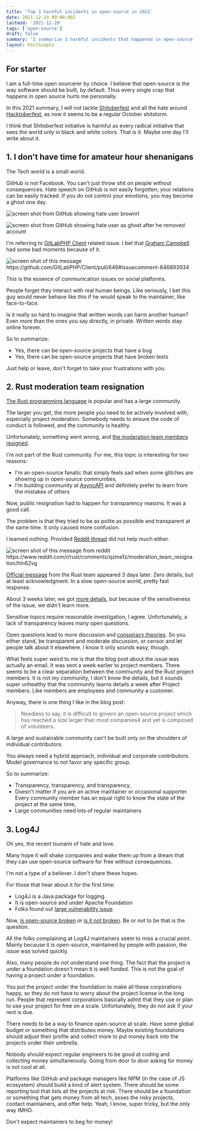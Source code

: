 ```yaml
---
title: 'Top 3 harmful incidents in open-source in 2021'
date: 2021-12-29 09:00:00Z
lastmod: '2021-12-29'
tags: ['open-source']
draft: false
summary: 'I summarize 3 harmful incidents that happened in open-source world in 2021. I try to summarize them and get into some conclusions.'
layout: PostSimple
---
```


<TOCInline toc={props.toc} toHeading={2} />

## For starter

I am a full-time open sourcerer by choice. I believe that open-source is the way software should be built, by default. Thus every single crap that happens in open source hurts me personally.

In this 2021 summary, I will not tackle [Shitoberfest](https://twitter.com/shitoberfest) and all the hate around [Hacktoberfest](https://hacktoberfest.digitalocean.com/), as now it seems to be a regular October shitstorm.

I think that Shitoberfest initiative is harmful as every radical initiative that sees the world only in black and white colors. That is it. Maybe one day I'll write about it.

## 1. I don't have time for amateur hour shenanigans

The Tech world is a small world.

GitHub is not Facebook. You can't just throw shit on people without consequences. Hate speech on GitHub is not easily forgotten; your relations can be easily tracked. If you do not control your emotions, you may become a ghost one day.

<Image
  alt="screen shot from GitHub showing hate user brownrl"
  src="/static/images/topbad3oss2021/before-ghost.png"
  width={512}
  height={102}
/>

<Image
  alt="screen shot from GitHub showing hate user as ghost after he removed account"
  src="/static/images/topbad3oss2021/after-ghost.png"
  width={512}
  height={102}
/>

I'm referring to [GitLabPHP Client](https://github.com/GitLabPHP/Client/pull/646) related issue. I bet that [Graham Campbell](https://twitter.com/GrahamJCampbell/status/1396819482732023814) had some bad moments because of it.

<Image
  alt="screen shot of this message https://github.com/GitLabPHP/Client/pull/646#issuecomment-846893934"
  src="/static/images/topbad3oss2021/hate.png"
  width={640}
  height={295}
/>

This is the essence of communication issues on social platforms.

People forget they interact with real human beings. Like seriously, I bet this guy would never behave like this if he would speak to the maintainer, like face-to-face.

<YouTube id="1GSaf4b1-Qw" />

Is it really so hard to imagine that written words can harm another human? Even more than the ones you say directly, in private. Written words stay online forever.

So to summarize:

- Yes, there can be open-source projects that have a bug
- Yes, there can be open-source projects that have broken tests

Just help or leave, don't forget to take your frustrations with you.

## 2. Rust moderation team resignation

[The Rust programming language](https://github.com/rust-lang) is popular and has a large community.

The larger you get, the more people you need to be actively involved with, especially project moderation. Somebody needs to ensure the code of conduct is followed, and the community is healthy.

Unfortunately, something went wrong, and [the moderation team members resigned](https://github.com/rust-lang/team/pull/671).

I'm not part of the Rust community. For me, this topic is interesting for two reasons:

- I'm an open-source fanatic that simply feels sad when some glitches are showing up in open-source communities,
- I'm building community at [AsyncAPI](https://www.asyncapi.com/) and definitely prefer to learn from the mistakes of others

Now, public resignation had to happen for transparency reasons. It was a good call.

The problem is that they tried to be as polite as possible and transparent at the same time. It only caused more confusion.

I learned nothing. Provided [Reddit thread](https://www.reddit.com/r/rust/comments/qzme1z/moderation_team_resignation/) did not help much either.

<Image
  alt="screen shot of this message from reddit https://www.reddit.com/r/rust/comments/qzme1z/moderation_team_resignation/hln62vg"
  src="/static/images/topbad3oss2021/reddit.png"
  width={640}
  height={466}
/>

[Official message](https://blog.rust-lang.org/inside-rust/2021/11/25/in-response-to-the-moderation-team-resignation.html) from the Rust team appeared 3 days later. Zero details, but at least acknowledgment. In a slow open-source world, pretty fast response.

About 3 weeks later, we got [more details](https://blog.rust-lang.org/inside-rust/2021/12/17/follow-up-on-the-moderation-issue.html), but because of the sensitiveness of the issue, we didn't learn more.

Sensitive topics require reasonable investigation, I agree. Unfortunately, a lack of transparency leaves many open questions.

Open questions lead to more discussion and [conspiracy theories](https://news.ycombinator.com/item?id=29306845). So you either stand, be transparent and moderate discussion, or censor and let people talk about it elsewhere. I know it only sounds easy, though.

What feels super weird to me is that the blog post about the issue was actually an email. It was sent a week earlier to project members. There seems to be a clear separation between the community and the Rust project members. It is not my community, I don't know the details, but it sounds super unhealthy that the community learns details a week after Project members. Like members are employees and community a customer.

Anyway, there is one thing I like in the blog post:

> Needless to say, it is difficult to govern an open-source project which has reached a size larger than most companies4 and yet is composed of volunteers.

A large and sustainable community can't be built only on the shoulders of individual contributors.

You always need a hybrid approach, individual and corporate contributors. Model governance to not favor any specific group.

So to summarize:

- Transparency, transparency, and transparency,
- Doesn't matter if you are an active maintainer or occasional supporter. Every community member has an equal right to know the state of the project at the same time,
- Large communities need lots of regular maintainers

## 3. Log4J

Oh yes, the recent tsunami of hate and love.

Many hope it will shake companies and wake them up from a dream that they can use open-source software for free without consequences.

I'm not a type of a believer. I don't share these hopes.

For those that hear about it for the first time:

- Log4J is a Java package for logging
- It is open-source and under Apache Foundation
- Folks found out [large vulnerability issue](https://cve.mitre.org/cgi-bin/cvename.cgi?name=CVE-2021-45046)

Now, [is open-source broken](https://christine.website/blog/open-source-broken-2021-12-11) or [is it not broken](https://nadh.in/blog/open-source-is-not-broken/). Be or not to be that is the question.

All the folks complaining at Log4J maintainers seem to miss a crucial point. Mainly because it is open-source, maintained by people with passion, the issue was solved quickly.

Also, many people do not understand one thing. The fact that the project is under a foundation doesn't mean it is well funded. This is not the goal of having a project under a foundation.

You put the project under the foundation to make all these corporations happy, so they do not have to worry about the project license in the long run. People that represent corporations basically admit that they use or plan to use your project for free on a scale. Unfortunately, they do not ask if your rent is due.

There needs to be a way to finance open-source at scale. Have some global budget or something that distributes money. Maybe existing foundations should adjust their profile and collect more to put money back into the projects under their umbrella.

Nobody should expect regular engineers to be good at coding and collecting money simultaneously. Going from door to door asking for money is not cool at all.

Platforms like GitHub and package managers like NPM (in the case of JS ecosystem) should build a kind of alert system. There should be some reporting tool that lists all the projects at risk. There should be a foundation or something that gets money from all tech, asses the risky projects, contact maintainers, and offer help. Yeah, I know, super tricky, but the only way IMHO.

Don't expect maintainers to beg for money!
